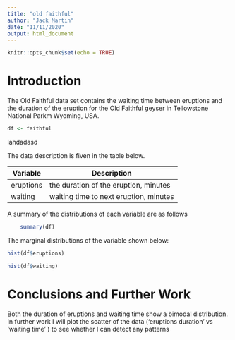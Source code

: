 ```yaml
---
title: "old faithful"
author: "Jack Martin"
date: "11/11/2020"
output: html_document
---
```


```r
knitr::opts_chunk$set(echo = TRUE)
```

# Introduction

The Old Faithful data set contains the waiting time between eruptions and the duration of the eruption for the Old Faithful geyser in Tellowstone National Parkm Wyoming, USA.

```r
df <- faithful 
```
lahdadasd

The data description is fiven in the table below. 

|Variable        |Description                            | 
|----------------|---------------------------------------|
|eruptions       |  the duration of the eruption, minutes|
|waiting	       | waiting time to next eruption, minutes|

A summary of the distributions of each variable are as follows

``` r
    summary(df)
```

The marginal distributions of the variable shown below:

``` r
hist(df$eruptions)
```

``` r
hist(df$waiting)
```

# Conclusions and Further Work

Both the duration of eruptions and waiting time show a bimodal distribution. In further work I will plot the scatter of the data (‘eruptions duration’ vs ‘waiting time’ ) to see whether I can detect any patterns